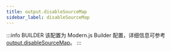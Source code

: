 ```yaml
---
title: output.disableSourceMap
sidebar_label: disableSourceMap
---
```


:::info BUILDER
该配置为 Modern.js Builder 配置，详细信息可参考 [output.disableSourceMap](https://modernjs.dev/builder/api/config-output.html#output-disablesourcemap)。
:::


<Main />
